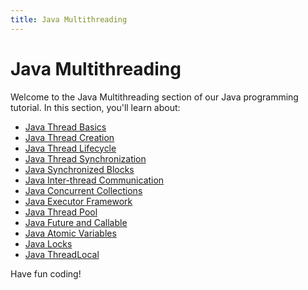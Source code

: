 ```yaml
---
title: Java Multithreading
---
```


# Java Multithreading

Welcome to the Java Multithreading section of our Java programming tutorial. In this section, you'll learn about:

- [Java Thread Basics](./0-java-thread-basics.mdx)
- [Java Thread Creation](./1-java-thread-creation.mdx)
- [Java Thread Lifecycle](./2-java-thread-lifecycle.mdx)
- [Java Thread Synchronization](./3-java-thread-synchronization.mdx)
- [Java Synchronized Blocks](./4-java-synchronized-blocks.mdx)
- [Java Inter-thread Communication](./5-java-inter-thread-communication.mdx)
- [Java Concurrent Collections](./6-java-concurrent-collections.mdx)
- [Java Executor Framework](./7-java-executor-framework.mdx)
- [Java Thread Pool](./8-java-thread-pool.mdx)
- [Java Future and Callable](./9-java-future-callable.mdx)
- [Java Atomic Variables](./10-java-atomic-variables.mdx)
- [Java Locks](./11-java-locks.mdx)
- [Java ThreadLocal](./12-java-threadlocal.mdx)

Have fun coding!